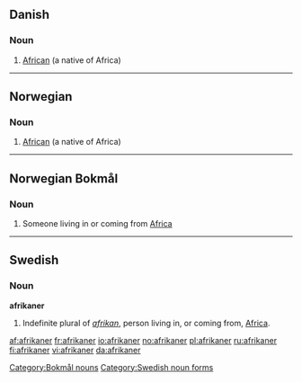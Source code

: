 {{see|Afrikaner}}
==Danish==

===Noun===
{{infl|da|noun}}

# [[African]] (a native of Africa)

{{tbot entry|Danish|African|2008|July|da}}

----

==Norwegian==

===Noun===
{{infl|no|noun|g=m}}

# [[African]] (a native of Africa)

{{tbot entry|Norwegian|African|2008|April|no}}

----

==Norwegian Bokmål==

===Noun===
{{no-noun-m2}}

# Someone living in or coming from [[Africa]]

[[Category:Bokmål nouns]]

----

==Swedish==

===Noun===
'''afrikaner'''

# Indefinite plural of ''[[afrikan]]'', person living in, or coming from, [[Africa]].

[[Category:Swedish noun forms]]

[[af:afrikaner]]
[[fr:afrikaner]]
[[io:afrikaner]]
[[no:afrikaner]]
[[pl:afrikaner]]
[[ru:afrikaner]]
[[fi:afrikaner]]
[[vi:afrikaner]]
[[da:afrikaner]]